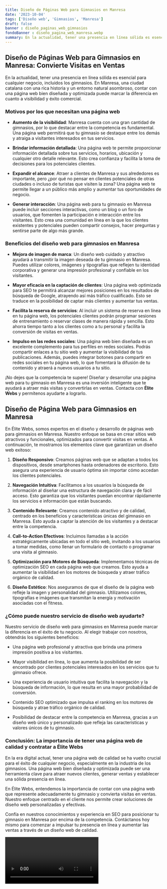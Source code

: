 ```yaml
---
title: Diseño de Páginas Web para Gimnasios en Manresa
date: '2023-10-04'
tags: ['Diseño web', 'Gimnasios', 'Manresa']
draft: false
banner : diseño_paginas_web_gimnasios
fondoBanner : diseño_pagina_web_manresa.webp
summary: En la actualidad, tener una presencia en línea sólida es esencial para cualquier negocio, incluidos los gimnasios. En Manresa, una ciudad catalana con una rica historia y un entorno natural asombroso, contar con una página web bien diseñada y optimizada puede marcar la diferencia en cuanto a visibilidad y éxito comercial.
---
```


## Diseño de Páginas Web para Gimnasios en Manresa: Convierte Visitas en Ventas

En la actualidad, tener una presencia en línea sólida es esencial para cualquier negocio, incluidos los gimnasios. En Manresa, una ciudad catalana con una rica historia y un entorno natural asombroso, contar con una página web bien diseñada y optimizada puede marcar la diferencia en cuanto a visibilidad y éxito comercial.

### Motivos por los que necesitan una página web

- **Aumento de la visibilidad**: Manresa cuenta con una gran cantidad de gimnasios, por lo que destacar entre la competencia es fundamental. Una página web permitirá que tu gimnasio se destaque entre los demás y atraiga a visitantes interesados en tus servicios.

- **Brindar información detallada**: Una página web te permite proporcionar información detallada sobre tus servicios, horarios, ubicación y cualquier otro detalle relevante. Esto crea confianza y facilita la toma de decisiones para los potenciales clientes.

- **Expandir el alcance**: Atraer a clientes de Manresa y sus alrededores es importante, pero ¿por qué no pensar en clientes potenciales de otras ciudades o incluso de turistas que visiten la zona? Una página web te permite llegar a un público más amplio y aumentar tus oportunidades de negocio.

- **Generar interacción**: Una página web para tu gimnasio en Manresa puede incluir secciones interactivas, como un blog o un foro de usuarios, que fomenten la participación e interacción entre los visitantes. Esto crea una comunidad en línea en la que los clientes existentes y potenciales pueden compartir consejos, hacer preguntas y sentirse parte de algo más grande.

### Beneficios del diseño web para gimnasios en Manresa

- **Mejora de imagen de marca**: Un diseño web cuidado y atractivo ayudará a transmitir la imagen deseada de tu gimnasio en Manresa. Puedes utilizar colores, imágenes y tipografías que reflejen tu identidad corporativa y generar una impresión profesional y confiable en los visitantes.

- **Mayor eficacia en la captación de clientes**: Una página web optimizada para SEO te permitirá alcanzar mejores posiciones en los resultados de búsqueda de Google, atrayendo así más tráfico cualificado. Esto se traduce en la posibilidad de captar más clientes y aumentar tus ventas.

- **Facilita la reserva de servicios**: Al incluir un sistema de reserva en línea en tu página web, los potenciales clientes podrán programar sesiones de entrenamiento o reservar clases de manera rápida y sencilla. Esto ahorra tiempo tanto a los clientes como a tu personal y facilita la conversión de visitas en ventas.

- **Impulso en las redes sociales**: Una página web bien diseñada es un excelente complemento para tus perfiles en redes sociales. Podrás compartir enlaces a tu sitio web y aumentar la visibilidad de tus publicaciones. Además, puedes integrar botones para compartir en redes sociales en tu página web, lo que fomentará la difusión de tu contenido y atraerá a nuevos usuarios a tu sitio.

¡No dejes que la competencia te supere! Diseñar y desarrollar una página web para tu gimnasio en Manresa es una inversión inteligente que te ayudará a atraer más visitas y convertirlas en ventas. Contacta con **Élite Webs** y permítenos ayudarte a lograrlo.

<GifSeo />

<Cta />

## Diseño de Página Web para Gimnasios en Manresa

En Élite Webs, somos expertos en el diseño y desarrollo de páginas web para gimnasios en Manresa. Nuestro enfoque se basa en crear sitios web atractivos y funcionales, optimizados para convertir visitas en ventas. A continuación, te mostramos los elementos clave que garantizan un diseño web exitoso:

1. **Diseño Responsivo**: Creamos páginas web que se adaptan a todos los dispositivos, desde smartphones hasta ordenadores de escritorio. Esto asegura una experiencia de usuario óptima sin importar cómo accedan los clientes potenciales.

2. **Navegación Intuitiva**: Facilitamos a los usuarios la búsqueda de información al diseñar una estructura de navegación clara y de fácil acceso. Esto garantiza que los visitantes puedan encontrar rápidamente los servicios e información que están buscando.

3. **Contenido Relevante**: Creamos contenido atractivo y de calidad, centrado en los beneficios y características únicas del gimnasio en Manresa. Esto ayuda a captar la atención de los visitantes y a destacar entre la competencia.

4. **Call-to-Action Efectivos**: Incluimos llamadas a la acción estratégicamente ubicadas en todo el sitio web, invitando a los usuarios a tomar medidas, como llenar un formulario de contacto o programar una visita al gimnasio.

5. **Optimización para Motores de Búsqueda**: Implementamos técnicas de optimización SEO en cada página web que creamos. Esto ayuda a aumentar la visibilidad en los motores de búsqueda y atraer tráfico orgánico de calidad.

6. **Diseño Estético**: Nos aseguramos de que el diseño de la página web refleje la imagen y personalidad del gimnasio. Utilizamos colores, tipografías e imágenes que transmitan la energía y motivación asociadas con el fitness.

### ¿Cómo puede nuestro servicio de diseño web ayudarte?

Nuestro servicio de diseño web para gimnasios en Manresa puede marcar la diferencia en el éxito de tu negocio. Al elegir trabajar con nosotros, obtendrás los siguientes beneficios:

- Una página web profesional y atractiva que brinda una primera impresión positiva a los visitantes.

- Mayor visibilidad en línea, lo que aumenta la posibilidad de ser encontrado por clientes potenciales interesados en los servicios que tu gimnasio ofrece.

- Una experiencia de usuario intuitiva que facilita la navegación y la búsqueda de información, lo que resulta en una mayor probabilidad de conversión.

- Contenido SEO optimizado que impulsa el ranking en los motores de búsqueda y atrae tráfico orgánico de calidad.

- Posibilidad de destacar entre la competencia en Manresa, gracias a un diseño web único y personalizado que refleja las características y valores únicos de tu gimnasio.

### Conclusión: La importancia de tener una página web de calidad y contratar a Élite Webs

En la era digital actual, tener una página web de calidad se ha vuelto crucial para el éxito de cualquier negocio, especialmente en la industria de los gimnasios. Una página web bien diseñada y optimizada puede ser una herramienta clave para atraer nuevos clientes, generar ventas y establecer una sólida presencia en línea.

En Élite Webs, entendemos la importancia de contar con una página web que represente adecuadamente tu gimnasio y convierta visitas en ventas. Nuestro enfoque centrado en el cliente nos permite crear soluciones de diseño web personalizadas y efectivas.

Confía en nuestros conocimientos y experiencia en SEO para posicionar tu gimnasio en Manresa por encima de la competencia. Contáctanos hoy mismo para comenzar a impulsar tu presencia en línea y aumentar las ventas a través de un diseño web de calidad.

<Video />

<CtaBot job='Gimnasios' city='Manresa'/>

<Gmaps query='Manresa+españa+maps' />